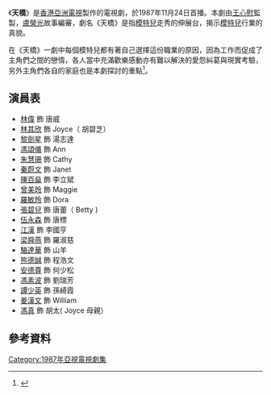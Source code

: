 {{亞視劇集 
| 中文劇名= 天橋
| 英文劇名=
| 圖像=
| 製作年份= 1987年
| 黃金台首播日期 = 1987年11月24日
| aTV-11首播時間 = 星期一至五 2200-2300
| 監製= [[王心慰|王心慰]]
| 製作統籌= [[蔡晶盛|蔡晶盛]]
| 編導= {{nowrap|[[高先明|高先明]]、[[黃安東|黃安東]]、[[胡經緯|胡經緯]]、[[吳志權|吳志權]]}}
| 助理編導= {{nowrap|[[郭偉星|郭偉星]]、[[葉志松|葉志松]]、[[梁慶權|梁慶權]]、[[簡潔貞|簡潔貞]]}}
| 故事= [[盧榮光|盧榮光]]
| 編劇= {{nowrap|[[盧榮光|盧榮光]]、[[吳肇銅|吳肇銅]]、[[林兆強|林兆強]]、[[關頌玲|關頌玲]]、<br />[[曾保華|曾保華]]}}
| 編審= [[盧榮光|盧榮光]]
| 集數= 20
| 主演= {{nowrap|[[林偉_(演員)|林　偉]]、[[林其欣|林其欣]]、[[黎劍星|黎劍星]]、[[朱慧珊|朱慧珊]]、<br />[[馮頌儀|馮頌儀]]、[[秦蔚文|秦蔚文]]、[[陳百燊|陳百燊]]、[[安德尊|安德尊]]}}
| 主題曲= 天橋
| 作曲= [[鄭子固|鄭子固]]
| 填詞= [[鍾繼昌|鍾繼昌]]
| 主唱= [[翟美紫|翟美紫]]
}}

《'''天橋'''》是[[香港|香港]][[亞洲電視|亞洲電視]]製作的電視劇，於1987年11月24日首播。本劇由[[王心慰|王心慰]]監製，[[盧榮光|盧榮光]]故事編審，劇名《天橋》是指[[模特兒|模特兒]]走秀的伸展台，揭示[[模特兒|模特兒]]行業的真貌。

在《天橋》一劇中每個模特兒都有著自己選擇這份職業的原因，因為工作而促成了主角們之間的戀情，各人當中充滿歡樂感動亦有難以解決的愛怨糾葛與現實考驗，另外主角們各自的家庭也是本劇探討的重點<ref>{{Cite web |url=http://i0828.pixnet.net/blog/post/38913861-%E5%81%89%E5%93%A5%E6%9C%80%E4%BD%B3%E9%9D%92%E6%98%A5%E5%81%B6%E5%83%8F%E5%A4%A7%E6%88%B2~1987-atv-%E5%8A%87%E9%9B%86%5B%E5%A4%A9%E6%A9%8B%5D~%E7%B5%A2 |title=劇集《天橋》簡介 |access-date=2015-09-24 |archive-date=2021-03-02 |archive-url=https://web.archive.org/web/20210302021114/https://i0828.pixnet.net/blog/post/38913861-%E5%81%89%E5%93%A5%E6%9C%80%E4%BD%B3%E9%9D%92%E6%98%A5%E5%81%B6%E5%83%8F%E5%A4%A7%E6%88%B2~1987-atv-%E5%8A%87%E9%9B%86%5B%E5%A4%A9%E6%A9%8B%5D~%E7%B5%A2 |dead-url=no }}</ref>。

== 演員表 ==
*[[林偉_(演員)|林偉]] 飾 唐威
*[[林其欣|林其欣]] 飾 Joyce（ 胡碧芝）
*[[黎劍星|黎劍星]] 飾 湯志達
*[[馮頌儀|馮頌儀]] 飾 Ann
*[[朱慧珊|朱慧珊]] 飾 Cathy
*[[秦蔚文|秦蔚文]] 飾 Janet
*[[陳百燊|陳百燊]] 飾 李立斌
*[[曾美玲|曾美玲]] 飾 Maggie
*[[羅敏玲|羅敏玲]] 飾 Dora
*[[張碧兒|張碧兒]] 飾 唐蕾（ Betty )
*[[伍永森|伍永森]] 飾 唐標
*[[江漢|江漢]] 飾 李國亨
*[[梁舜燕|梁舜燕]] 飾 羅淑慈
*[[駱達華|駱達華]] 飾 山羊
*[[熊德誠|熊德誠]] 飾 程浩文
*[[安德尊|安德尊]] 飾 何少松
*[[馮素波|馮素波]] 飾 劉瑞芳
*[[譚少英|譚少英]] 飾 孫綺霞
*[[姜漢文|姜漢文]] 飾 William
*[[馮真|馮真]] 飾 胡太( Joyce 母親）

== 參考資料 == 
{{reflist}}

[[Category:1987年亞視電視劇集|Category:1987年亞視電視劇集]]